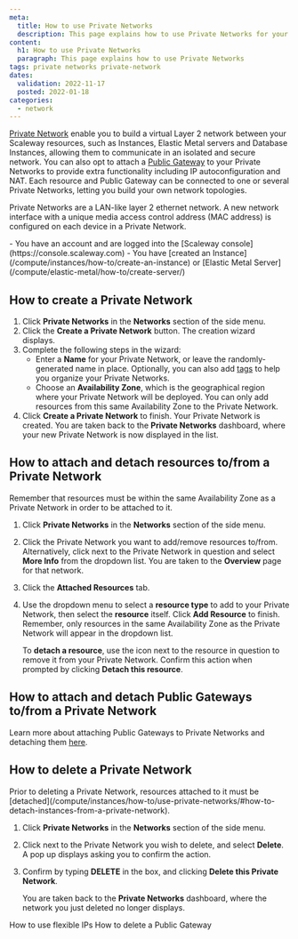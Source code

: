 ```yaml
---
meta:
  title: How to use Private Networks
  description: This page explains how to use Private Networks for your Scaleway services
content:
  h1: How to use Private Networks
  paragraph: This page explains how to use Private Networks
tags: private networks private-network 
dates:
  validation: 2022-11-17
  posted: 2022-01-18
categories:
  - network
---
```


[Private Network](/network/public-gateways/concepts/#private-networks) enable you to build a virtual Layer 2 network between your Scaleway resources, such as Instances, Elastic Metal servers and Database Instances, allowing them to communicate in an isolated and secure network. You can also opt to attach a [Public Gateway](/network/public-gateways/concepts/#public-gateway) to your Private Networks to provide extra functionality including IP autoconfiguration and NAT. Each resource and Public Gateway can be connected to one or several Private Networks, letting you build your own network topologies.

Private Networks are a LAN-like layer 2 ethernet network. A new network interface with a unique media access control address (MAC address) is configured on each device in a Private Network.

<Macro id="iam-requirements" />
 
<Message type="requirement">
  - You have an account and are logged into the [Scaleway console](https://console.scaleway.com)
  - You have [created an Instance](/compute/instances/how-to/create-an-instance) or [Elastic Metal Server](/compute/elastic-metal/how-to/create-server/)
</Message>

## How to create a Private Network

1. Click **Private Networks** in the **Networks** section of the side menu.
2. Click the **Create a Private Network** button. The creation wizard displays.
    <Lightbox src="scaleway-pn-creation-wiz.webp" alt="" />
3. Complete the following steps in the wizard: 
    - Enter a **Name** for your Private Network, or leave the randomly-generated name in place. Optionally, you can also add [tags](/network/public-gateways/concepts/#tags) to help you organize your Private Networks. 
    - Choose an **Availability Zone**, which is the geographical region where your Private Network will be deployed. You can only add resources from this  same Availability Zone to the Private Network. 
4. Click **Create a Private Network** to finish. Your Private Network is created. You are taken back to the **Private Networks** dashboard, where your new Private Network is now displayed in the list.

## How to attach and detach resources to/from a Private Network

Remember that resources must be within the same Availability Zone as a Private Network in order to be attached to it.

1. Click **Private Networks** in the **Networks** section of the side menu.
2. Click the Private Network you want to add/remove resources to/from. Alternatively, click <Icon name="more" /> next to the Private Network in question and select **More Info** from the dropdown list. You are taken to the **Overview** page for that network.
3. Click the **Attached Resources** tab.
4. Use the dropdown menu to select a **resource type** to add to your Private Network, then select the **resource** itself. Click **Add Resource** to finish. Remember, only resources in the same Availability Zone as the Private Network will appear in the dropdown list. 

    To **detach a resource**, use the <Icon name="unlink" /> icon next to the resource in question to remove it from your Private Network. Confirm this action when prompted by clicking **Detach this resource**.


## How to attach and detach Public Gateways to/from a Private Network

Learn more about attaching Public Gateways to Private Networks and detaching them [here](/network/public-gateways/how-to/configure-a-public-gateway#how-to-attach-a-public-gateway-to-a-private-network).

## How to delete a Private Network

<Message type="note">
  Prior to deleting a Private Network, resources attached to it must be [detached](/compute/instances/how-to/use-private-networks/#how-to-detach-instances-from-a-private-network).
</Message>

1. Click **Private Networks** in the **Networks** section of the side menu.
3. Click <Icon name="more" /> next to the Private Network you wish to delete, and select **Delete**. A pop up displays asking you to confirm the action.
3. Confirm by typing **DELETE** in the box, and clicking **Delete this Private Network**.

    You are taken back to the **Private Networks** dashboard, where the network you just deleted no longer displays.


<Navigation title="See Also">
  <PreviousButton to="/network/public-gateways/how-to/use-flexible-ips/">How to use flexible IPs</PreviousButton>
  <NextButton to="/network/public-gateways/how-to/delete-a-public-gateway/">How to delete a Public Gateway</NextButton>
</Navigation>

